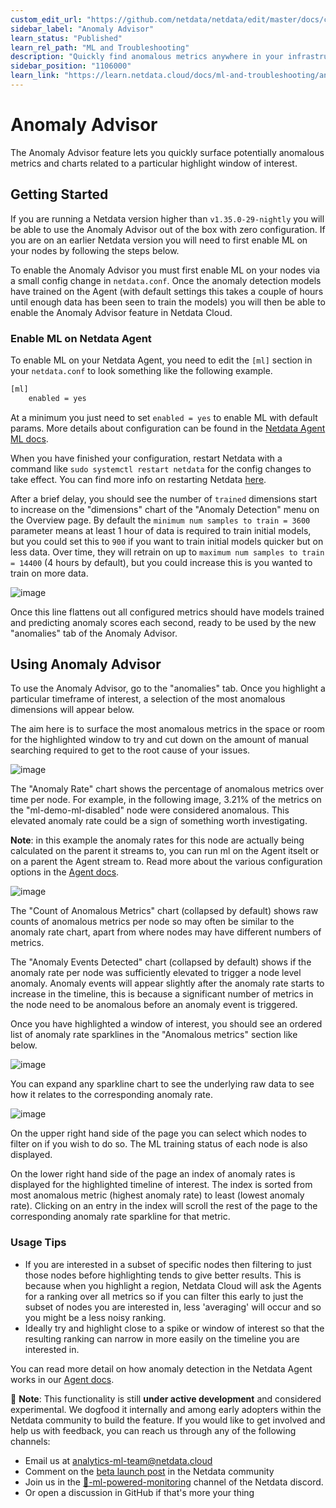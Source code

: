 ```yaml
---
custom_edit_url: "https://github.com/netdata/netdata/edit/master/docs/cloud/insights/anomaly-advisor.md"
sidebar_label: "Anomaly Advisor"
learn_status: "Published"
learn_rel_path: "ML and Troubleshooting"
description: "Quickly find anomalous metrics anywhere in your infrastructure."
sidebar_position: "1106000"
learn_link: "https://learn.netdata.cloud/docs/ml-and-troubleshooting/anomaly-advisor"
---
```



# Anomaly Advisor


The Anomaly Advisor feature lets you quickly surface potentially anomalous metrics and charts related to a particular highlight window of
interest.

<ReactPlayer playing true controls true url='https://user-images.githubusercontent.com/24860547/165943403-1acb9759-7446-4704-8955-c566d04ad7ab.mp4' />

## Getting Started

If you are running a Netdata version higher than `v1.35.0-29-nightly` you will be able to use the Anomaly Advisor out of the box with zero configuration. If you are on an earlier Netdata version you will need to first enable ML on your nodes by following the steps below.

To enable the Anomaly Advisor you must first enable ML on your nodes via a small config change in `netdata.conf`. Once the anomaly detection models have trained on the Agent (with default settings this takes a couple of hours until enough data has been seen to train the models) you will then be able to enable the Anomaly Advisor feature in Netdata Cloud.

### Enable ML on Netdata Agent

To enable ML on your Netdata Agent, you need to edit the `[ml]` section in your `netdata.conf` to look something like the following example.

```bash
[ml]
    enabled = yes
```

At a minimum you just need to set `enabled = yes` to enable ML with default params. More details about configuration can be found in the [Netdata Agent ML docs](/docs/ml-and-troubleshooting/machine-learning-ml-powered-anomaly-detection#configuration).

When you have finished your configuration, restart Netdata with a command like `sudo systemctl restart netdata` for the config changes to take effect. You can find more info on restarting Netdata [here](/docs/maintaining/starting-and-stopping-netdata-agents).

After a brief delay, you should see the number of `trained` dimensions start to increase on the "dimensions" chart of the "Anomaly Detection" menu on the Overview page. By default the `minimum num samples to train = 3600` parameter means at least 1 hour of data is required to train initial models, but you could set this to `900` if you want to train initial models quicker but on less data. Over time, they will retrain on up to `maximum num samples to train = 14400` (4 hours by default), but you could increase this is you wanted to train on more data.

![image](https://user-images.githubusercontent.com/2178292/166474099-ba6f5ebe-12b2-4ef2-af9f-e84a05349791.png)

Once this line flattens out all configured metrics should have models trained and predicting anomaly scores each second, ready to be used by the new "anomalies" tab of the Anomaly Advisor.

## Using Anomaly Advisor

To use the Anomaly Advisor, go to the "anomalies" tab. Once you highlight a particular timeframe of interest, a selection of the most anomalous dimensions will appear below.

The aim here is to surface the most anomalous metrics in the space or room for the highlighted window to try and cut down on the amount of manual searching required to get to the root cause of your issues.

![image](https://user-images.githubusercontent.com/2178292/164427337-a40820d2-8d36-4a94-8dfb-cfd3194941e0.png)

The "Anomaly Rate" chart shows the percentage of anomalous metrics over time per node. For example, in the following image, 3.21% of the metrics on the "ml-demo-ml-disabled" node were considered anomalous. This elevated anomaly rate could be a sign of something worth investigating.

**Note**: in this example the anomaly rates for this node are actually being calculated on the parent it streams to, you can run ml on the Agent itselt or on a parent the Agent stream to. Read more about the various configuration options in the [Agent docs](/docs/ml-and-troubleshooting/machine-learning-ml-powered-anomaly-detection).

![image](https://user-images.githubusercontent.com/2178292/164428307-6a86989a-611d-47f8-a673-911d509cd954.png)

The "Count of Anomalous Metrics" chart (collapsed by default) shows raw counts of anomalous metrics per node so may often be similar to the anomaly rate chart, apart from where nodes may have different numbers of metrics.

The "Anomaly Events Detected" chart (collapsed by default) shows if the anomaly rate per node was sufficiently elevated to trigger a node level anomaly. Anomaly events will appear slightly after the anomaly rate starts to increase in the timeline, this is because a significant number of metrics in the node need to be anomalous before an anomaly event is triggered.

Once you have highlighted a window of interest, you should see an ordered list of anomaly rate sparklines in the "Anomalous metrics" section like below.

![image](https://user-images.githubusercontent.com/2178292/164427592-ab1d0eb1-57e2-4a05-aaeb-da4437a019b1.png)

You can expand any sparkline chart to see the underlying raw data to see how it relates to the corresponding anomaly rate.

![image](https://user-images.githubusercontent.com/2178292/164430105-f747d1e0-f3cb-4495-a5f7-b7bbb71039ae.png)

On the upper right hand side of the page you can select which nodes to filter on if you wish to do so. The ML training status of each node is also displayed.

On the lower right hand side of the page an index of anomaly rates is displayed for the highlighted timeline of interest. The index is sorted from most anomalous metric (highest anomaly rate) to least (lowest anomaly rate). Clicking on an entry in the index will scroll the rest of the page to the corresponding anomaly rate sparkline for that metric.

### Usage Tips

- If you are interested in a subset of specific nodes then filtering to just those nodes before highlighting tends to give better results. This is because when you highlight a region, Netdata Cloud will ask the Agents for a ranking over all metrics so if you can filter this early to just the subset of nodes you are interested in, less 'averaging' will occur and so you might be a less noisy ranking.
- Ideally try and highlight close to a spike or window of interest so that the resulting ranking can narrow in more easily on the timeline you are interested in.

You can read more detail on how anomaly detection in the Netdata Agent works in our [Agent docs](/docs/ml-and-troubleshooting/machine-learning-ml-powered-anomaly-detection).

🚧 **Note**: This functionality is still **under active development** and considered experimental. We dogfood it internally and among early adopters within the Netdata community to build the feature. If you would like to get involved and help us with feedback, you can reach us through any of the following channels:

- Email us at analytics-ml-team@netdata.cloud
- Comment on the [beta launch post](https://community.netdata.cloud/t/anomaly-advisor-beta-launch/2717) in the Netdata community
- Join us in the [🤖-ml-powered-monitoring](https://discord.gg/4eRSEUpJnc) channel of the Netdata discord.
- Or open a discussion in GitHub if that's more your thing
